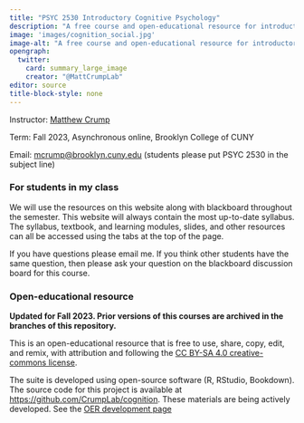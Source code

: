 ```yaml
---
title: "PSYC 2530 Introductory Cognitive Psychology"
description: "A free course and open-educational resource for introductory cognitive psychology"
image: 'images/cognition_social.jpg'
image-alt: "A free course and open-educational resource for introductory cognitive psychology"
opengraph:
  twitter:
    card: summary_large_image
    creator: "@MattCrumpLab"
editor: source
title-block-style: none
---
```


Instructor: [Matthew Crump](https://www.crumplab.com) 

Term: Fall 2023, Asynchronous online, Brooklyn College of CUNY

Email: [mcrump\@brooklyn.cuny.edu](mcrump@brooklyn.cuny.edu) (students please put PSYC 2530 in the subject line)

### For students in my class

We will use the resources on this website along with blackboard throughout the semester. This website will always contain the most up-to-date syllabus. The syllabus, textbook, and learning modules, slides, and other resources can all be accessed using the tabs at the top of the page.

If you have questions please email me. If you think other students have the same question, then please ask your question on the blackboard discussion board for this course.

### Open-educational resource

**Updated for Fall 2023. Prior versions of this courses are archived in the branches of this repository.**

This is an open-educational resource that is free to use, share, copy, edit, and remix, with attribution and following the [CC BY-SA 4.0 creative-commons license](https://creativecommons.org/licenses/by-sa/4.0/).

The suite is developed using open-source software (R, RStudio, Bookdown). The source code for this project is available at <https://github.com/CrumpLab/cognition>. These materials are being actively developed. See the [OER development page](articles/oer/oer.html)
